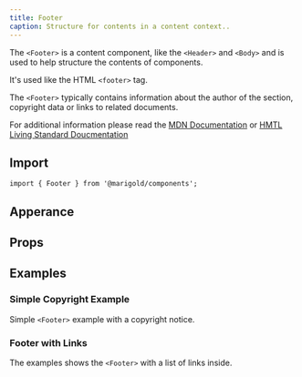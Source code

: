 ```yaml
---
title: Footer
caption: Structure for contents in a content context..
---
```


The `<Footer>` is a content component, like the `<Header>` and `<Body>` and is used to help structure the contents of components.

It's used like the HTML `<footer>` tag.

The `<Footer>` typically contains information about the author of the section, copyright data or links to related documents.

For additional information please read the [MDN Documentation](https://developer.mozilla.org/en-US/docs/Web/HTML/Element/footer) or [HMTL Living Standard Doucmentation](https://html.spec.whatwg.org/multipage/sections.html#the-footer-element)

## Import

```tsx
import { Footer } from '@marigold/components';
```

## Apperance

<AppearanceTable component={title} />

## Props

<PropsTable />

## Examples

### Simple Copyright Example

Simple `<Footer>` example with a copyright notice.

<ComponentDemo file="./copyright-footer.demo.tsx" />

### Footer with Links

The examples shows the `<Footer>` with a list of links inside.

<ComponentDemo file="./list-footer.demo.tsx" />
